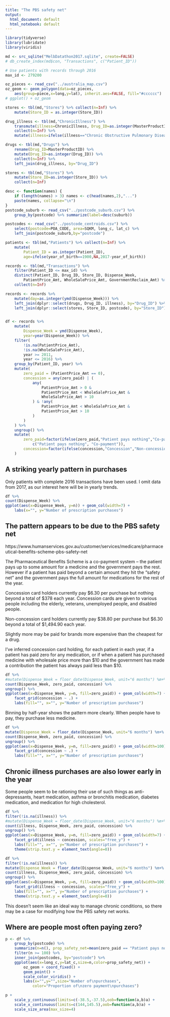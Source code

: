 ```yaml
---
title: "The PBS safety net"
output:
  html_document: default
  html_notebook: default
---
```


```r
library(tidyverse)
library(lubridate)
library(viridis)
```

```r
md <- src_sqlite("MelbDatathon2017.sqlite", create=FALSE)
# db_create_index(md$con, "Transactions", c("Patient_ID"))

# Use patients with records through 2016
max_id <- 279200

oz_pieces <- read_csv("../australia_map.csv")
oz_geom <- geom_polygon(data=oz_pieces, 
    aes(group=piece,x=long,y=lat), inherit.aes=FALSE, fill="#cccccc")
# ggplot() + oz_geom

stores <- tbl(md,"Stores") %>% collect(n=Inf) %>%
    mutate(Store_ID = as.integer(Store_ID))

drug_illness <- tbl(md,"ChronicIllness") %>%
    transmute(illness=ChronicIllness, Drug_ID=as.integer(MasterProductID)) %>%
    collect(n=Inf) %>%
    mutate(illness=ifelse(illness=="Chronic Obstructive Pulmonary Disease (COPD)","COPD",illness))

drugs <- tbl(md,"Drugs") %>%
    rename(Drug_ID=MasterProductID) %>%
    mutate(Drug_ID=as.integer(Drug_ID)) %>%
    collect(n=Inf) %>%
    left_join(drug_illness, by="Drug_ID")

stores <- tbl(md,"Stores") %>%
    mutate(Store_ID=as.integer(Store_ID)) %>%
    collect(n=Inf)

desc <- function(names) {
    if (length(names) > 3) names <- c(head(names,2),"...")
    paste(names, collapse="\n")
}
postcode_suburb <- read_csv("../postcode_suburb.csv") %>%
    group_by(postcode) %>% summarize(label=desc(suburb))

postcodes <- read_csv("../postcode_centroids.csv") %>%
    select(postcode=POA_CODE, area=SQKM, long_c, lat_c) %>%
    left_join(postcode_suburb,by="postcode")

patients <- tbl(md,"Patients") %>% collect(n=Inf) %>%
    mutate(
        Patient_ID = as.integer(Patient_ID),
        age=ifelse(year_of_birth==1900,NA,2017-year_of_birth))

records <- tbl(md,"Transactions") %>%
    filter(Patient_ID <= max_id) %>%
    distinct(Patient_ID, Drug_ID, Store_ID, Dispense_Week, 
        PatientPrice_Amt, WholeSalePrice_Amt, GovernmentReclaim_Amt) %>%
    collect(n=Inf)

records <- records %>%
    mutate(day=as.integer(ymd(Dispense_Week))) %>%
    left_join(dplyr::select(drugs, Drug_ID, illness), by="Drug_ID") %>%
    left_join(dplyr::select(stores, Store_ID, postcode), by="Store_ID")


df <- records %>%
    mutate(
        Dispense_Week = ymd(Dispense_Week),
        year=year(Dispense_Week)) %>%
    filter(
        !is.na(PatientPrice_Amt), 
        !is.na(WholeSalePrice_Amt),
        year >= 2011,
        year <= 2016) %>%
    group_by(Patient_ID, year) %>%
    mutate(
        zero_paid = (PatientPrice_Amt == 0),
        concession = any(zero_paid) | (
            any(
                PatientPrice_Amt > 0 &
                PatientPrice_Amt < WholeSalePrice_Amt & 
                WholeSalePrice_Amt > 10
            ) & !any(
                PatientPrice_Amt < WholeSalePrice_Amt &
                PatientPrice_Amt > 10
            )
        )
    ) %>%
    ungroup() %>%
    mutate(
        zero_paid=factor(ifelse(zero_paid,"Patient pays nothing","Co-payment"),
            c("Patient pays nothing", "Co-payment")),
        concession=factor(ifelse(concession,"Concession","Non-concession"))
    )
```

## A striking yearly pattern in purchases

Only patients with complete 2016 transactions have been used. I omit data from 2017, as our interest here will be in yearly trends.

```r
df %>%
count(Dispense_Week) %>%
ggplot(aes(x=Dispense_Week, y=n)) + geom_col(width=7) +
    labs(x="", y="Number of prescription purchases")
```

## The pattern appears to be due to the PBS safety net

https://www.humanservices.gov.au/customer/services/medicare/pharmaceutical-benefits-scheme-pbs-safety-net

The Pharmaceutical Benefits Scheme is a co-payment system -- the patient pays up to some amount for a medicine and the government pays the rest. However if a patient has paid beyond a certain amount they hit the "safety net" and the government pays the full amount for medications for the rest of the year.

Concession card holders currently pay \$6.30 per purchase but nothing beyond a total of \$378 each year. Concession cards are given to various people including the elderly, veterans, unemployed people, and disabled people.

Non-concession card holders currently pay \$38.80 per purchase but \$6.30 beyond a total of \$1,494.90 each year.

Slightly more may be paid for brands more expensive than the cheapest for a drug.

I've inferred concession card holding, for each patient in each year, if a patient has paid zero for any medication, or if when a patient has purchased medicine with wholesale price more than \$10 and the government has made a contribution the patient has always paid less than \$10.

```r
df %>%
#mutate(Dispense_Week = floor_date(Dispense_Week, unit="6 months") %m+% months(3)) %>%
count(Dispense_Week, zero_paid, concession) %>%
ungroup() %>%
ggplot(aes(x=Dispense_Week, y=n, fill=zero_paid)) + geom_col(width=7) +
    facet_grid(concession ~ .) + 
    labs(fill="", x="", y="Number of prescription purchases")
```

Binning by half-year shows the pattern more clearly. When people have to pay, they purchase less medicine.

```r
df %>%
mutate(Dispense_Week = floor_date(Dispense_Week, unit="6 months") %m+% months(3)) %>%
count(Dispense_Week, zero_paid, concession) %>%
ungroup() %>%
ggplot(aes(x=Dispense_Week, y=n, fill=zero_paid)) + geom_col(width=100) +
    facet_grid(concession ~ .) + 
    labs(fill="", x="", y="Number of prescription purchases")
```


## Chronic illness purchases are also lower early in the year

Some people seem to be rationing their use of such things as anti-depressants, heart medication, asthma or bronchitis medication, diabetes medication, and medication for high cholesterol.

```r
df %>%
filter(!is.na(illness)) %>%
#mutate(Dispense_Week = floor_date(Dispense_Week, unit="6 months") %m+% months(3)) %>%
count(illness, Dispense_Week, zero_paid, concession) %>%
ungroup() %>%
ggplot(aes(x=Dispense_Week, y=n, fill=zero_paid)) + geom_col(width=7) +
    facet_grid(illness ~ concession, scales="free_y") + 
    labs(fill="", x="", y="Number of prescription purchases") +
    theme(strip.text.y = element_text(angle=0))
```


```r
df %>%
filter(!is.na(illness)) %>%
mutate(Dispense_Week = floor_date(Dispense_Week, unit="6 months") %m+% months(3)) %>%
count(illness, Dispense_Week, zero_paid, concession) %>%
ungroup() %>%
ggplot(aes(x=Dispense_Week, y=n, fill=zero_paid)) + geom_col(width=100) +
    facet_grid(illness ~ concession, scales="free_y") + 
    labs(fill="", x="", y="Number of prescription purchases") +
    theme(strip.text.y = element_text(angle=0))
```

This doesn't seem like an ideal way to manage chronic conditions, so there may be a case for modifying how the PBS safety net works.


## Where are people most often paying zero?

```r
p <- df %>%
    group_by(postcode) %>%
    summarize(n=n(), prop_safety_net=mean(zero_paid == "Patient pays nothing")) %>%
    filter(n >= 100) %>%
    inner_join(postcodes, by="postcode") %>%
    ggplot(aes(x=long_c,y=lat_c,size=n,color=prop_safety_net)) + 
        oz_geom + coord_fixed() + 
        geom_point() +
        scale_color_viridis() +
        labs(x="",y="",size="Number of\npurchases", 
            color="Proportion of\nzero payment\npurchases")

p + 
    scale_y_continuous(limits=c(-38.5,-37.5),oob=function(a,b)a) +
    scale_x_continuous(limits=c(144,145.5),oob=function(a,b)a) +
    scale_size_area(max_size=4)
```




